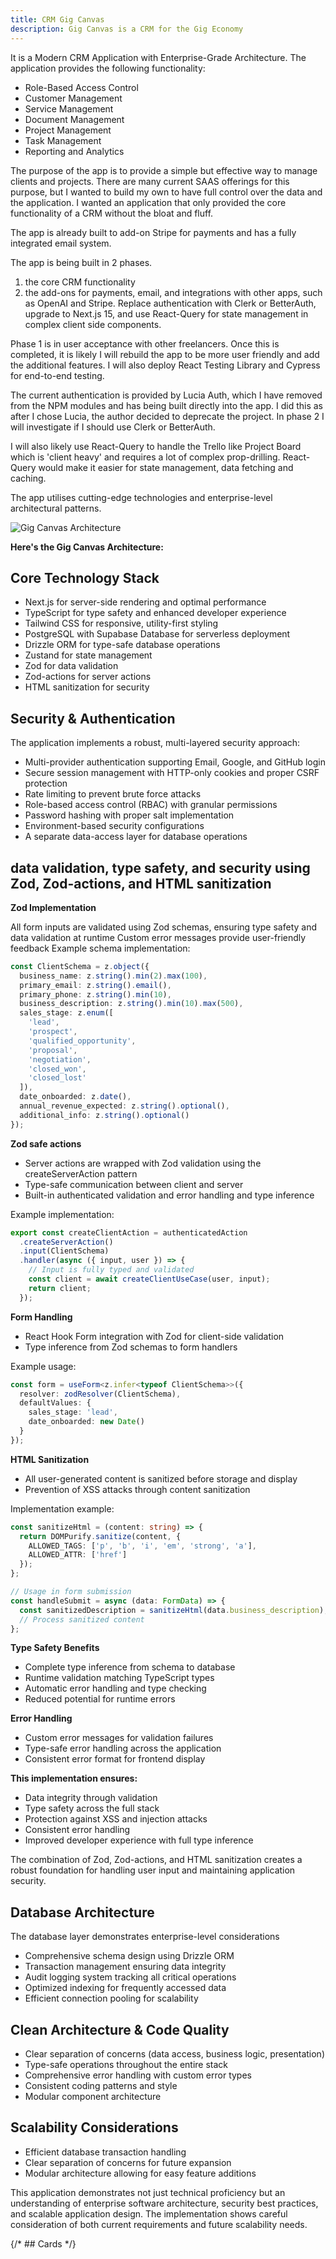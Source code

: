 ```yaml
---
title: CRM Gig Canvas
description: Gig Canvas is a CRM for the Gig Economy
---
```



It is a Modern CRM Application with Enterprise-Grade Architecture. The application provides the following functionality:

- Role-Based Access Control
- Customer Management
- Service Management
- Document Management
- Project Management
- Task Management
- Reporting and Analytics

The purpose of the app is to provide a simple but effective way to manage clients and projects. There are many current SAAS offerings for this purpose, but I wanted to build my own to have full control over the data and the application. I wanted an application that only provided the core functionality of a CRM without the bloat and fluff.

The app is already built to add-on Stripe for payments and has a fully integrated email system.

The app is being built in 2 phases.

1. the core CRM functionality
2. the add-ons for payments, email, and integrations with other apps, such as OpenAI and Stripe. Replace authentication with Clerk or BetterAuth, upgrade to Next.js 15, and use React-Query for state management in complex client side components.

Phase 1 is in user acceptance with other freelancers. Once this is completed, it is likely I will rebuild the app to be more user friendly and add the additional features. I will also deploy React Testing Library and Cypress for end-to-end testing.

The current authentication is provided by Lucia Auth, which I have removed from the NPM modules and has being built directly into the app. I did this as after I chose Lucia, the author decided to deprecate the project. In phase 2 I will investigate if I should use Clerk or BetterAuth.

I will also likely use React-Query to handle the Trello like Project Board which is 'client heavy' and requires a lot of complex prop-drilling. React-Query would make it easier for state management, data fetching and caching.

The app utilises cutting-edge technologies and enterprise-level architectural patterns.

<Image
  src="/docs/images/gig-canvas/main-image.jpg"
  alt="Gig Canvas Architecture"
  width={800}
  height={600}
/>

**Here's the Gig Canvas Architecture:**

## Core Technology Stack

- Next.js for server-side rendering and optimal performance
- TypeScript for type safety and enhanced developer experience
- Tailwind CSS for responsive, utility-first styling
- PostgreSQL with Supabase Database for serverless deployment
- Drizzle ORM for type-safe database operations
- Zustand for state management
- Zod for data validation
- Zod-actions for server actions
- HTML sanitization for security

## Security & Authentication

The application implements a robust, multi-layered security approach:

- Multi-provider authentication supporting Email, Google, and GitHub login
- Secure session management with HTTP-only cookies and proper CSRF protection
- Rate limiting to prevent brute force attacks
- Role-based access control (RBAC) with granular permissions
- Password hashing with proper salt implementation
- Environment-based security configurations
- A separate data-access layer for database operations

## data validation, type safety, and security using Zod, Zod-actions, and HTML sanitization

**Zod Implementation**

All form inputs are validated using Zod schemas, ensuring type safety and data validation at runtime
Custom error messages provide user-friendly feedback
Example schema implementation:

```ts
const ClientSchema = z.object({
  business_name: z.string().min(2).max(100),
  primary_email: z.string().email(),
  primary_phone: z.string().min(10),
  business_description: z.string().min(10).max(500),
  sales_stage: z.enum([
    'lead',
    'prospect',
    'qualified_opportunity',
    'proposal',
    'negotiation',
    'closed_won',
    'closed_lost'
  ]),
  date_onboarded: z.date(),
  annual_revenue_expected: z.string().optional(),
  additional_info: z.string().optional()
});
```

**Zod safe actions**

- Server actions are wrapped with Zod validation using the createServerAction pattern
- Type-safe communication between client and server
- Built-in authenticated validation and error handling and type inference

Example implementation:

```ts
export const createClientAction = authenticatedAction
  .createServerAction()
  .input(ClientSchema)
  .handler(async ({ input, user }) => {
    // Input is fully typed and validated
    const client = await createClientUseCase(user, input);
    return client;
  });
```

**Form Handling**

- React Hook Form integration with Zod for client-side validation
- Type inference from Zod schemas to form handlers

Example usage:

```ts
const form = useForm<z.infer<typeof ClientSchema>>({
  resolver: zodResolver(ClientSchema),
  defaultValues: {
    sales_stage: 'lead',
    date_onboarded: new Date()
  }
});
```

**HTML Sanitization**

- All user-generated content is sanitized before storage and display
- Prevention of XSS attacks through content sanitization

Implementation example:

```ts
const sanitizeHtml = (content: string) => {
  return DOMPurify.sanitize(content, {
    ALLOWED_TAGS: ['p', 'b', 'i', 'em', 'strong', 'a'],
    ALLOWED_ATTR: ['href']
  });
};

// Usage in form submission
const handleSubmit = async (data: FormData) => {
  const sanitizedDescription = sanitizeHtml(data.business_description);
  // Process sanitized content
};
```

**Type Safety Benefits**

- Complete type inference from schema to database
- Runtime validation matching TypeScript types
- Automatic error handling and type checking
- Reduced potential for runtime errors

**Error Handling**

- Custom error messages for validation failures
- Type-safe error handling across the application
- Consistent error format for frontend display

**This implementation ensures:**

- Data integrity through validation
- Type safety across the full stack
- Protection against XSS and injection attacks
- Consistent error handling
- Improved developer experience with full type inference

The combination of Zod, Zod-actions, and HTML sanitization creates a robust foundation for handling user input and maintaining application security.

## Database Architecture

The database layer demonstrates enterprise-level considerations

- Comprehensive schema design using Drizzle ORM
- Transaction management ensuring data integrity
- Audit logging system tracking all critical operations
- Optimized indexing for frequently accessed data
- Efficient connection pooling for scalability

## Clean Architecture & Code Quality

- Clear separation of concerns (data access, business logic, presentation)
- Type-safe operations throughout the entire stack
- Comprehensive error handling with custom error types
- Consistent coding patterns and style
- Modular component architecture

## Scalability Considerations

- Efficient database transaction handling
- Clear separation of concerns for future expansion
- Modular architecture allowing for easy feature additions

This application demonstrates not just technical proficiency but an understanding of enterprise software architecture, security best practices, and scalable application design. The implementation shows careful consideration of both current requirements and future scalability needs.

{/* ## Cards */}
